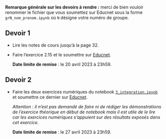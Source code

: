 **Remarque générale sur les devoirs à rendre :** merci de bien vouloir renommer le fichier que vous soumettez sur Educnet sous la forme `grN_nom_prenom.ipynb` où `N` désigne votre numéro de groupe.

## Devoir 1

- Lire les notes de cours jusqu'à la page 32.

- Faire l'exercice 2.15 et le soumettre sur [Educnet](https://educnet.enpc.fr/course/view.php?id=1776#section-0).

  **Date limite de remise** : le 20 avril 2023 à 23h59.

## Devoir 2

- Faire les deux exercices numériques du notebook [`3_integration.ipynb`](notebooks/3_integration.ipynb) et soumettre ce dernier sur [Educnet](https://educnet.enpc.fr/course/view.php?id=1776#section-1).

  *Attention : il n’est pas demandé de faire ni de rédiger les démonstrations de l’exercice théorique en début de notebook mais il est utile de le lire car les exercices numériques s’appuient sur des résultats exposés dans cet exercice.*

  **Date limite de remise** : le 27 avril 2023 à 23h59.

